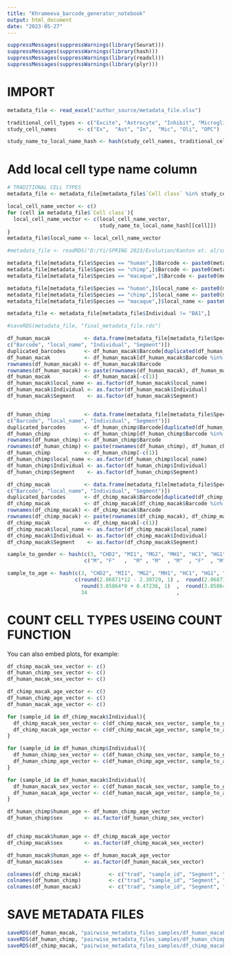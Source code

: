 ```yaml
---
title: "Khrameeva_barcode_generator_notebook"
output: html_document
date: "2023-05-27"
---
```


```r
suppressMessages(suppressWarnings(library(Seurat)))
suppressMessages(suppressWarnings(library(hash)))
suppressMessages(suppressWarnings(library(readxl)))
suppressMessages(suppressWarnings(library(plyr)))
```

# IMPORT 

```r
metadata_file <- read_excel("author_source/metadata_file.xlsx")

traditional_cell_types <- c("Excite", "Astrocyte", "Inhibit", "Microglia", "Oligo", "OPC")
study_cell_names       <- c("Ex",  "Ast", "In",  "Mic", "Oli", "OPC")

study_name_to_local_name_hash <- hash(study_cell_names, traditional_cell_types)

```

# Add local cell type name column

```r
# TRADITIONAL CELL TYPES
metadata_file <- metadata_file[metadata_file$`Cell class` %in% study_cell_names,]

local_cell_name_vector <- c()
for (cell in metadata_file$`Cell class`){
  local_cell_name_vector <- c(local_cell_name_vector, 
                              study_name_to_local_name_hash[[cell]])
}
metadata_file$local_name <- local_cell_name_vector
```

```r
#metadata_file <- readRDS("D:/Yi/SPRING 2023/Evolution/Kanton et. al/subselected_metadata_file_with_local_names.rds")

metadata_file[metadata_file$Species == "human",]$Barcode <- paste0(metadata_file[metadata_file$Species == "human",]$Barcode, "H") 
metadata_file[metadata_file$Species == "chimp",]$Barcode <- paste0(metadata_file[metadata_file$Species == "chimp",]$Barcode, "C") 
metadata_file[metadata_file$Species == "macaque",]$Barcode <- paste0(metadata_file[metadata_file$Species == "macaque",]$Barcode, "M") 

metadata_file[metadata_file$Species == "human",]$local_name <- paste0(metadata_file[metadata_file$Species == "human",]$local_name, "_#human") 
metadata_file[metadata_file$Species == "chimp",]$local_name <- paste0(metadata_file[metadata_file$Species == "chimp",]$local_name, "_#chimp") 
metadata_file[metadata_file$Species == "macaque",]$local_name <- paste0(metadata_file[metadata_file$Species == "macaque",]$local_name, "_#macaque") 

metadata_file <- metadata_file[metadata_file$Individual != "BA1",]

#saveRDS(metadata_file, "final_metadata_file.rds")
```


```r

df_human_macak           <- data.frame(metadata_file[metadata_file$Species %in% c("human", "macaque"),
c("Barcode", "local_name", "Individual", "Segment")])
duplicated_barcodes      <- df_human_macak$Barcode[duplicated(df_human_macak$Barcode)]
df_human_macak           <- df_human_macak[df_human_macak$Barcode %in% duplicated_barcodes == FALSE,]
rownames(df_human_macak) <- df_human_macak$Barcode
rownames(df_human_macak) <- paste(rownames(df_human_macak), df_human_macak$Individual, df_human_macak$Segment, sep = "_")
df_human_macak           <- df_human_macak[-c(1)]
df_human_macak$local_name <- as.factor(df_human_macak$local_name)
df_human_macak$Individual <- as.factor(df_human_macak$Individual)
df_human_macak$Segment    <- as.factor(df_human_macak$Segment)


df_human_chimp           <- data.frame(metadata_file[metadata_file$Species %in% c("human", "chimp"),
c("Barcode", "local_name", "Individual", "Segment")])
duplicated_barcodes      <- df_human_chimp$Barcode[duplicated(df_human_chimp$Barcode)]
df_human_chimp           <- df_human_chimp[df_human_chimp$Barcode %in% duplicated_barcodes == FALSE,]
rownames(df_human_chimp) <- df_human_chimp$Barcode
rownames(df_human_chimp) <- paste(rownames(df_human_chimp), df_human_chimp$Individual, df_human_chimp$Segment, sep = "_")
df_human_chimp           <- df_human_chimp[-c(1)]
df_human_chimp$local_name <- as.factor(df_human_chimp$local_name)
df_human_chimp$Individual <- as.factor(df_human_chimp$Individual)
df_human_chimp$Segment    <- as.factor(df_human_chimp$Segment)

df_chimp_macak           <- data.frame(metadata_file[metadata_file$Species %in% c("macaque", "chimp"),
c("Barcode", "local_name", "Individual", "Segment")])
duplicated_barcodes      <- df_chimp_macak$Barcode[duplicated(df_chimp_macak$Barcode)]
df_chimp_macak           <- df_chimp_macak[df_chimp_macak$Barcode %in% duplicated_barcodes == FALSE,]
rownames(df_chimp_macak) <- df_chimp_macak$Barcode
rownames(df_chimp_macak) <- paste(rownames(df_chimp_macak), df_chimp_macak$Individual, df_chimp_macak$Segment, sep = "_")
df_chimp_macak           <- df_chimp_macak[-c(1)]
df_chimp_macak$local_name <- as.factor(df_chimp_macak$local_name)
df_chimp_macak$Individual <- as.factor(df_chimp_macak$Individual)
df_chimp_macak$Segment    <- as.factor(df_chimp_macak$Segment)

sample_to_gender <- hash(c(3, "CHD2", "MI1", "MG2", "MH1", "HC1", "HG1", "HE1"),
                         c("M", "F"   ,  "M" , "M"  , "M"  , "F"  , "M"  , "M"))

sample_to_age <- hash(c(3, "CHD2", "MI1", "MG2", "MH1", "HC1", "HG1", "HE1"),
                      c(round(2.06871*12 - 2.30729, 1) ,  round(2.06871*45 - 2.30729, 1),
                        round(3.05864*9 + 0.47236, 1)  ,  round(3.05864*7 + 0.47236, 1) , round(3.05864*9 + 0.47236, 1),  
                        34                             ,                           54   ,  17))


```

# COUNT CELL TYPES USEING COUNT FUNCTION

You can also embed plots, for example:

```r
df_chimp_macak_sex_vector <- c()
df_human_chimp_sex_vector <- c()
df_human_macak_sex_vector <- c()

df_chimp_macak_age_vector <- c()
df_human_chimp_age_vector <- c()
df_human_macak_age_vector <- c()

for (sample_id in df_chimp_macak$Individual){
  df_chimp_macak_sex_vector <- c(df_chimp_macak_sex_vector, sample_to_gender[[sample_id]])
  df_chimp_macak_age_vector <- c(df_chimp_macak_age_vector, sample_to_age[[sample_id]])
}

for (sample_id in df_human_chimp$Individual){
  df_human_chimp_sex_vector <- c(df_human_chimp_sex_vector, sample_to_gender[[sample_id]])
  df_human_chimp_age_vector <- c(df_human_chimp_age_vector, sample_to_age[[sample_id]])
}

for (sample_id in df_human_macak$Individual){
  df_human_macak_sex_vector <- c(df_human_macak_sex_vector, sample_to_gender[[sample_id]])
  df_human_macak_age_vector <- c(df_human_macak_age_vector, sample_to_age[[sample_id]])
}

df_human_chimp$human_age <- df_human_chimp_age_vector
df_human_chimp$sex       <- as.factor(df_human_chimp_sex_vector)


df_chimp_macak$human_age <- df_chimp_macak_age_vector
df_chimp_macak$sex       <- as.factor(df_chimp_macak_sex_vector)

df_human_macak$human_age <- df_human_macak_age_vector
df_human_macak$sex       <- as.factor(df_human_macak_sex_vector)

colnames(df_chimp_macak)         <- c("trad", "sample_id", "Segment", "human_age",  "sex")
colnames(df_human_chimp)         <- c("trad", "sample_id", "Segment", "human_age",  "sex")
colnames(df_human_macak)         <- c("trad", "sample_id", "Segment", "human_age",  "sex")

```

# SAVE METADATA FILES

```r
saveRDS(df_human_macak, "pairwise_metadata_files_samples/df_human_macak.rds")
saveRDS(df_human_chimp, "pairwise_metadata_files_samples/df_human_chimp.rds")
saveRDS(df_chimp_macak, "pairwise_metadata_files_samples/df_chimp_macak.rds")
```

